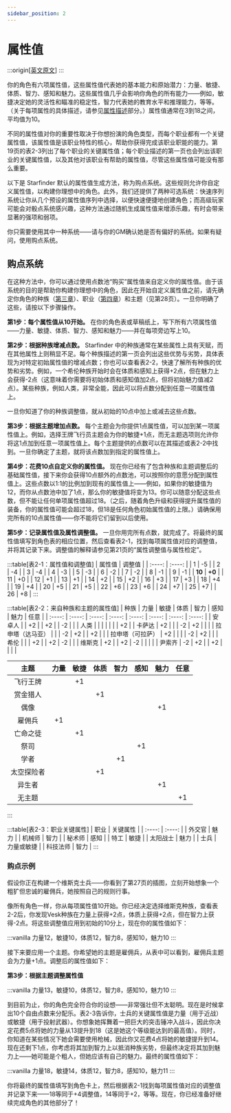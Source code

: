 ```yaml
---
sidebar_position: 2
---
```


# 属性值

:::origin[[英文原文](https://www.aonsrd.com/Rules.aspx?ID=41)]
:::

你的角色有六项属性值，这些属性值代表她的基本能力和原始潜力：力量、敏捷、体质、智力、感知和魅力。这些属性值几乎会影响你角色的所有能力——例如，敏捷决定她的灵活性和瞄准的稳定性，智力代表她的教育水平和推理能力，等等。（关于每项属性的具体描述，请参见[属性描述](#属性描述)部分。）属性值通常在3到18之间，平均值为10。

不同的属性值对你的重要性取决于你想扮演的角色类型，而每个职业都有一个关键属性值，该属性值是该职业特性的核心，帮助你获得完成该职业职能的能力。第19页的表2-3列出了每个职业的关键属性值；每个职业描述的第一页也会列出该职业的关键属性值，以及其他对该职业有帮助的属性值，尽管这些属性值可能没有那么重要。

以下是 Starfinder 默认的属性值生成方法，称为购点系统。这些规则允许你自定义属性值，以构建你理想中的角色。此外，我们还提供了两种可选系统：快速序列系统让你从几个预设的属性值序列中选择，以便快速便捷地创建角色；而高级玩家可能会对骰点系统感兴趣，这种方法通过随机生成属性值来增添乐趣，有时会带来显著的强项和弱项。

你只需要使用其中一种系统——请与你的GM确认她是否有偏好的系统。如果有疑问，使用购点系统。

## 购点系统

在这种方法中，你可以通过使用点数池“购买”属性值来自定义你的属性值。由于该系统的目的是帮助你构建你理想中的角色，因此在开始自定义属性值之前，请先确定你角色的种族（[第三章](/core_rulebook/chapter%203)）、职业（[第四章](/core_rulebook/chapter%204)）和主题（见第28页）。一旦你明确了这些，请按以下步骤操作。

**第1步：每个属性值从10开始。** 在你的角色表或草稿纸上，写下所有六项属性值——力量、敏捷、体质、智力、感知和魅力——并在每项旁边写上10。

**第2步：根据种族增减点数。** Starfinder 中的种族通常在某些属性上具有天赋，而在其他属性上则稍显不足。每个种族描述的第一页会列出这些优势与劣势，具体表现为对特定初始属性值的增减点数；你也可以查看表2-2，快速了解所有种族的优势和劣势。例如，一个希伦种族开始时会在体质和感知上获得+2点，但在魅力上会获得-2点（这意味着你需要将初始体质和感知值加2点，但将初始魅力值减2点）。某些种族，例如人类，非常全能，因此可以将点数分配到任意一项属性值上。

一旦你知道了你的种族调整值，就从初始的10点中加上或减去这些点数。  

**第3步：根据主题增加点数。** 每个主题会为你提供1点属性值，可以加到某一项属性值上。例如，选择王牌飞行员主题会为你的敏捷+1点，而无主题选项则允许你将这1点加到任意一项属性值上。每个主题提供的点数可以在其描述或表2-2中找到。一旦你确定了主题，就将该点数加到指定的属性值上。

**第4步：花费10点自定义你的属性值。** 现在你已经有了包含种族和主题调整后的基础属性值，接下来你会获得10点额外的点数池，可以按照你的意愿分配到属性值上。这些点数以1:1的比例加到现有的属性值上——例如，如果你的敏捷值为12，而你从点数池中加了1点，那么你的敏捷值将变为13。你可以随意分配这些点数，但不能让任何单项属性值超过18。（之后，随着角色升级和获得提升属性值的装备，你的属性值可能会超过18，但18是任何角色初始属性值的上限。）请确保用完所有的10点属性值——你不能将它们留到以后使用。

**第5步：记录属性值及属性调整值。** 一旦你用完所有点数，就完成了。将最终的属性值填写到角色表的相应位置，然后查看表2-1，找到每项属性值对应的调整值，并将其记录下来。调整值的解释请参见第21页的“属性调整值与属性检定”。

:::table[表2-1：属性值和调整值]
| 属性值 | 调整值 |
| :----: | :----: |
| 1 | -5 |
| 2 | -4 |
| 3 | -4 |
| 4 | -3 |
| 5 | -3 |
| 6 | -2 |
| 7 | -2 |
| 8 | -1 |
| 9 | -1 |
| **10** | **+0** |
| 11 | +0 |
| 12 | +1 |
| 13 | +1 |
| 14 | +2 |
| 15 | +2 |
| 16 | +3 |
| 17 | +3 |
| 18 | +4 |
| 19 | +4 |
| 20 | +5 |
| 21 | +5 |
| 22 | +6 |
| 23 | +6 |
| 24 | +7 |
| 25 | +7 |
| 26 | +8 |
:::

:::table[表2-2：来自种族和主题的属性值]
| 种族 | 力量 | 敏捷 | 体质 | 智力 | 感知 | 魅力 | 任意 |
| :----: | :----: | :----: | :----: | :----: | :----: | :----: | :----: |
| 安卓人 | | +2 | | +2 | | -2 | |
| 人类 | | | | | | | +2 |
| 卡萨达 | +2 | | | -2 | +2 | | |
| 拉申塔（达马亚） | | | -2 | +2 | | +2 | |
| 拉申塔（可拉萨） | +2 | | | | -2 | +2 | |
| 希伦 | | | +2 | | +2 | -2 | |
| 维斯克 | +2 | | +2 | -2 | | | |
| 尹索齐 | -2 | +2 | | +2 | | | |

| 主题 | 力量 | 敏捷 | 体质 | 智力 | 感知 | 魅力 | 任意 |
| :----: | :----: | :----: | :----: | :----: | :----: | :----: | :----: |
| 飞行王牌 | | +1 | | | | | |
| 赏金猎人 | | | +1 | | | | |
| 偶像 | | | | | | +1 | |
| 雇佣兵 | +1 | | | | | | |
| 亡命之徒 | | +1 | | | | | |
| 祭司 | | | | | +1 | | |
| 学者 | | | | +1 | | | |
| 太空探险者 | | | +1 | | | | |
| 异生者 | | | | | | +1 | |
| 无主题 | | | | | | | +1 |
:::


:::table[表2-3：职业关键属性]
| 职业 | 关键属性 |
| :----: | :----: |
| 外交官 | 魅力 |
| 机械师 | 智力 |
| 秘术师 | 感知 |
| 特工 | 敏捷 |
| 太阳战士 | 魅力 |
| 士兵 | 力量或敏捷 |
| 科技法师 | 智力 |
:::

### 购点示例

假设你正在构建一个维斯克士兵——你看到了第27页的插图，立刻开始想象一个粗犷但忠诚的雇佣兵，她按照自己的规则行事。

像所有角色一样，你从每项属性值10开始。你已经决定选择维斯克种族，查看表2-2后，你发现Vesk种族在力量上获得+2点，体质上获得+2点，但在智力上获得-2点。将这些调整值应用到初始的10分上，现在你的属性值如下：

:::vanilla
力量12，敏捷10，体质12，智力8，感知10，魅力10
:::

接下来要应用一个主题。你希望她的主题是雇佣兵，从表中可以看到，雇佣兵主题会为力量+1点。调整后的属性值如下： 

**第3步：根据主题调整属性值**  

:::vanilla
力量13，敏捷10，体质12，智力8，感知10，魅力10
:::

到目前为止，你的角色完全符合你的设想——非常强壮但不太聪明。现在是时候拿出10个自由点数来分配乐。表2-3告诉你，士兵的关键属性值是力量（用于近战）或敏捷（用于投射武器）。你想象她挥舞着一把巨大的突击锤冲入战斗，因此你决定花费5点将她的力量从13提升到18（这是她这个等级能达到的最高值）。同时，你知道在某些情况下她会需要使用枪械，因此你又花费4点将她的敏捷提升到14。现在还剩下1点，你考虑将其加到智力上以抵消种族劣势，但最终决定将其加到魅力上——她可能是个粗人，但她应该有自己的魅力。最终的属性值如下：

:::vanilla
力量18，敏捷14，体质12，智力8，感知10，魅力11
:::

你将最终的属性值填写到角色卡上，然后根据表2-1找到每项属性值对应的调整值并记录下来——18等同于+4调整值，14等同于+2，等等。现在，你已经准备好继续完成角色的其他部分了！